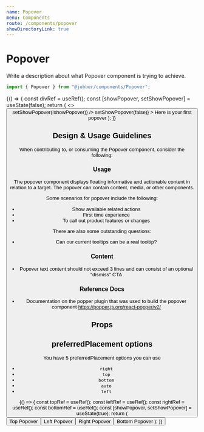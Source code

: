 ```yaml
---
name: Popover
menu: Components
route: /components/popover
showDirectoryLink: true
---
```



# Popover

Write a description about what Popover component is trying to achieve.

```ts
import { Popover } from "@jobber/components/Popover";
```

<Playground>
  {() => {
    const divRef = useRef();
    const [showPopover, setShowPopover] = useState(false);
    return (
      <>
        <span ref={divRef}>
          <Button
            label="Toggle Popover"
            onClick={() => setShowPopover(!showPopover)}
          />
        </span>
        <Popover
          attachTo={divRef}
          open={showPopover}
          dismissible={true}
          preferredPlacement="right"
          onRequestClose={() => setShowPopover(false)}
        >
          <Content>Here is your first popover</Content>
        </Popover>
      </>
    );
  }}
</Playground>

<!--
  It is not necessary to include Design & Usage Guidlelines. Use this section
  to answer common questions and considerations about component usage.
-->

## Design & Usage Guidelines

When contributing to, or consuming the Popover component, consider the
following:

### Usage

The popover component displays floating informative and actionable content in
relation to a target. The popover can contain content, media, or other
components.

Some scenarios for popover include the following:

- Show available related actions
- First time experience
- To call out product features or changes

There are also some outstanding questions:

- Can our current tooltips can be a real tooltip?

### Content

- Popover text content should not exceed 3 lines and can consist of an optional
  "dismiss" CTA

### Reference Docs

- Documentation on the popper plugin that was used to build the popover
  component https://popper.js.org/react-popper/v2/

## Props

<Props of={Popover} />

<!--
  It is not necessary to provide an example of each prop. Use usage examples to
  highlight key features of a component or particular considerations.

  See `Button.mdx` for a good example of this.
-->

## preferredPlacement options

You have 5 preferredPlacement options you can use

- `right`
- `top`
- `bottom`
- `auto`
- `left`

<Playground>
  {() => {
    const topRef = useRef();
    const leftRef = useRef();
    const rightRef = useRef();
    const bottomRef = useRef();
    const [showPopover, setShowPopover] = useState(true);
    return (
      <div>
        <Content>
          <span ref={topRef}>
            <Button label="Top Reference" />
          </span>
        </Content>
        <Popover
          attachTo={topRef}
          open={showPopover}
          dismissible={true}
          preferredPlacement="top"
        >
          <Content>Top Popover</Content>
        </Popover>
        <Content>
          <span ref={leftRef}>
            <Button label="Left Reference" />
          </span>
        </Content>
        <Popover
          attachTo={leftRef}
          open={showPopover}
          dismissible={true}
          preferredPlacement="left"
        >
          <Content>Left Popover</Content>
        </Popover>
        <Content>
          <span ref={rightRef}>
            <Button label="Right Reference" />
          </span>
        </Content>
        <Popover
          attachTo={rightRef}
          open={showPopover}
          dismissible={true}
          preferredPlacement="right"
        >
          <Content>Right Popover</Content>
        </Popover>
        <Content>
          <span ref={bottomRef}>
            <Button label="Bottom Reference" />
          </span>
        </Content>
        <Popover
          attachTo={bottomRef}
          open={showPopover}
          dismissible={true}
          preferredPlacement="bottom"
        >
          <Content>Bottom Popover</Content>
        </Popover>
      </div>
    );
  }}
</Playground>
